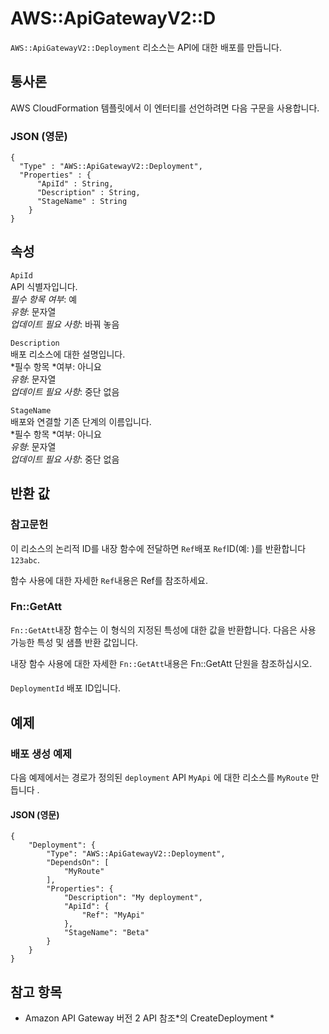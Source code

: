 # AWS::ApiGatewayV2::D

`AWS::ApiGatewayV2::Deployment` 리소스는 API에 대한 배포를 만듭니다.

## 통사론

AWS CloudFormation 템플릿에서 이 엔터티를 선언하려면 다음 구문을 사용합니다.

### JSON (영문)

```
{
  "Type" : "AWS::ApiGatewayV2::Deployment",
  "Properties" : {
      "ApiId" : String,
      "Description" : String,
      "StageName" : String
    }
}
```

## 속성

`ApiId`  
API 식별자입니다.  
_필수 항목 여부_: 예  
_유형_: 문자열  
_업데이트 필요 사항_: 바꿔 놓음

`Description`  
배포 리소스에 대한 설명입니다.  
*필수 항목 *여부: 아니요  
_유형_: 문자열  
_업데이트 필요 사항_: 중단 없음

`StageName`  
배포와 연결할 기존 단계의 이름입니다.  
*필수 항목 *여부: 아니요  
_유형_: 문자열  
_업데이트 필요 사항_: 중단 없음

## 반환 값

### 참고문헌

이 리소스의 논리적 ID를 내장 함수에 전달하면 `Ref`배포 `Ref`ID(예: )를 반환합니다 `123abc`.

함수 사용에 대한 자세한 `Ref`내용은 Ref를 참조하세요.

### Fn::GetAtt

`Fn::GetAtt`내장 함수는 이 형식의 지정된 특성에 대한 값을 반환합니다. 다음은 사용 가능한 특성 및 샘플 반환 값입니다.

내장 함수 사용에 대한 자세한 `Fn::GetAtt`내용은 Fn::GetAtt 단원을 참조하십시오.

####

`DeploymentId` 배포 ID입니다.

## 예제

### 배포 생성 예제

다음 예제에서는 경로가 정의된 `deployment` API `MyApi` 에 대한 리소스를 `MyRoute` 만듭니다 .

#### JSON (영문)

```
{
    "Deployment": {
        "Type": "AWS::ApiGatewayV2::Deployment",
        "DependsOn": [
            "MyRoute"
        ],
        "Properties": {
            "Description": "My deployment",
            "ApiId": {
                "Ref": "MyApi"
            },
            "StageName": "Beta"
        }
    }
}
```

## 참고 항목

- Amazon API Gateway 버전 2 API 참조*의 CreateDeployment *
